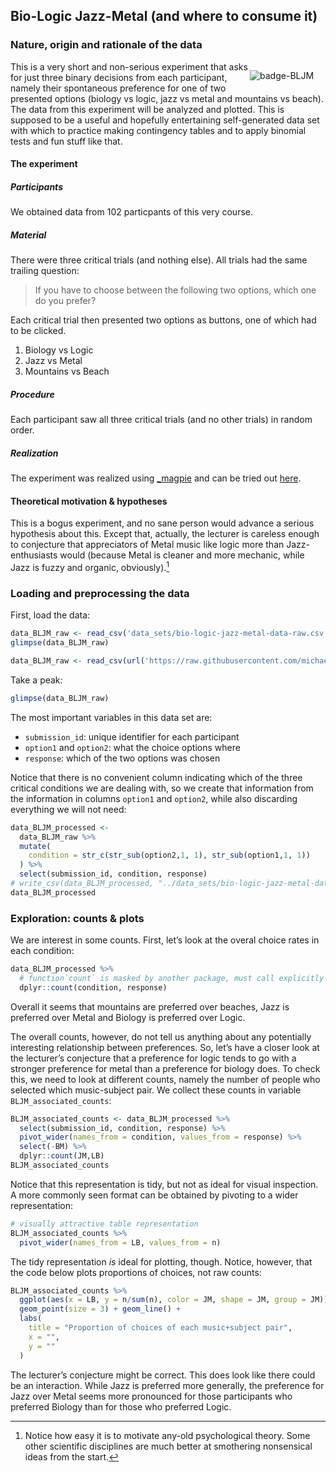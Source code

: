 
## Bio-Logic Jazz-Metal (and where to consume it) {#app-93-data-sets-BLJM}

### Nature, origin and rationale of the data

<div style = "float:right; width:24%;">
<img src="visuals/badge-BLJM.png" alt="badge-BLJM">  
</div>  

This is a very short and non-serious experiment that asks for just three binary decisions from each participant, namely their spontaneous preference for one of two presented options (biology vs logic, jazz vs metal and mountains vs beach). The data from this experiment will be analyzed and plotted. This is supposed to be a useful and hopefully entertaining self-generated data set with which to practice making contingency tables and to apply binomial tests and fun stuff like that.


#### The experiment

##### Participants

We obtained data from 102 particpants of this very course. 

##### Material 

There were three critical trials (and nothing else). All trials had the same trailing question:

> If you have to choose between the following two options, which one do you prefer?
  
Each critical trial then presented two options as buttons, one of which had to be clicked. 

1. Biology vs Logic
2. Jazz vs Metal
3. Mountains vs Beach

##### Procedure

Each participant saw all three critical trials (and no other trials) in random order.

##### Realization

The experiment was realized using [_magpie](https://magpie-ea.github.io/magpie-site/index.html) and can be tried out [here](https://magpie-bio-logical-jazz-metal.netlify.com).

#### Theoretical motivation & hypotheses

This is a bogus experiment, and no sane person would advance a serious hypothesis about this. Except that, actually, the lecturer is careless enough to conjecture that appreciators of Metal music like logic more than Jazz-enthusiasts would (because Metal is cleaner and more mechanic, while Jazz is fuzzy and organic, obviously).^[Notice how easy it is to motivate any-old psychological theory. Some other scientific disciplines are much better at smothering nonsensical ideas from the start.]

### Loading and preprocessing the data

First, load the data:

```r
data_BLJM_raw <- read_csv('data_sets/bio-logic-jazz-metal-data-raw.csv')
glimpse(data_BLJM_raw)
```

```r
data_BLJM_raw <- read_csv(url('https://raw.githubusercontent.com/michael-franke/intro-data-analysis/master/data_sets/bio-logic-jazz-metal-data-raw.csv'))
```


Take a peak:

```r
glimpse(data_BLJM_raw)
```


The most important variables in this data set are:

- `submission_id`: unique identifier for each participant
- `option1` and `option2`: what the choice options where
- `response`: which of the two options was chosen

Notice that there is no convenient column indicating which of the three critical conditions we are dealing with, so we create that information from the information in columns `option1` and `option2`, while also discarding everything we will not need:

```r
data_BLJM_processed <- 
  data_BLJM_raw %>% 
  mutate(
    condition = str_c(str_sub(option2,1, 1), str_sub(option1,1, 1))
  ) %>% 
  select(submission_id, condition, response)
# write_csv(data_BLJM_processed, "../data_sets/bio-logic-jazz-metal-data-processed.csv")
data_BLJM_processed
```

### Exploration: counts & plots

We are interest in some counts. First, let's look at the overal choice rates in each condition:

```r
data_BLJM_processed %>% 
  # function`count` is masked by another package, must call explicitly
  dplyr::count(condition, response)
```

Overall it seems that mountains are preferred over beaches, Jazz is preferred over Metal and Biology is preferred over Logic.

The overall counts, however, do not tell us anything about any potentially interesting relationship between preferences. So, let's have a closer look at the lecturer's conjecture that a preference for logic tends to go with a stronger preference for metal than a preference for biology does. To check this, we need to look at different counts, namely the number of people who selected which music-subject pair. We collect these counts in variable `BLJM_associated_counts`:

```r
BLJM_associated_counts <- data_BLJM_processed %>% 
  select(submission_id, condition, response) %>% 
  pivot_wider(names_from = condition, values_from = response) %>% 
  select(-BM) %>% 
  dplyr::count(JM,LB) 
BLJM_associated_counts
```

Notice that this representation is tidy, but not as ideal for visual inspection. A more commonly seen format can be obtained by pivoting to a wider representation:

```r
# visually attractive table representation
BLJM_associated_counts %>% 
  pivot_wider(names_from = LB, values_from = n)
```

The tidy representation *is* ideal for plotting, though. Notice, however, that the code below plots proportions of choices, not raw counts:

```r
BLJM_associated_counts %>% 
  ggplot(aes(x = LB, y = n/sum(n), color = JM, shape = JM, group = JM)) +
  geom_point(size = 3) + geom_line() +
  labs(
    title = "Proportion of choices of each music+subject pair",
    x = "",
    y = ""
  )
```

The lecturer's conjecture might be correct. This does look like there could be an interaction. While Jazz is preferred more generally, the preference for Jazz over Metal seems more pronounced for those participants who preferred Biology than for those who preferred Logic.